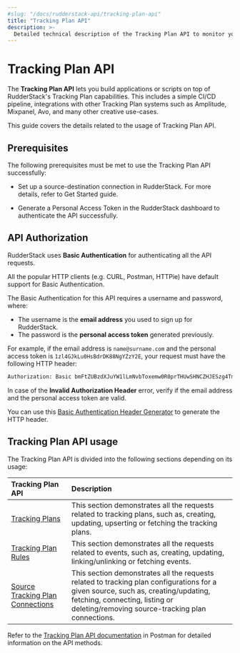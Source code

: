 ```yaml
---
#slug: "/docs/rudderstack-api/tracking-plan-api"
title: "Tracking Plan API"
description: >-
  Detailed technical description of the Tracking Plan API to monitor your event data efficiently.
---
```


# Tracking Plan API

The **Tracking Plan API** lets you build applications or scripts on top of RudderStack's Tracking Plan capabilities. This includes a simple CI/CD pipeline, integrations with other Tracking Plan systems such as Amplitude, Mixpanel, Avo, and many other creative use-cases.

This guide covers the details related to the usage of Tracking Plan API.

## Prerequisites

The following prerequisites must be met to use the Tracking Plan API successfully:

* Set up a source-destination connection in RudderStack. For more details, refer to <Link to="/get-started">Get Started</Link> guide.

* Generate a <Link to="/rudderstack-api/personal-access-tokens">Personal Access Token</Link> in the RudderStack dashboard to authenticate the API successfully.

## API Authorization

RudderStack uses **Basic Authentication** for authenticating all the API requests.

<div class="successBlock">

All the popular HTTP clients \(e.g. CURL, Postman, HTTPie\) have default support for Basic Authentication.
</div>

The Basic Authentication for this API requires a username and password, where:

* The username is the **email address** you used to sign up for RudderStack.
* The password is the **personal access token** generated previously.

For example, if the email address is `name@surname.com` and the personal access token is `1zl4GJkLu0HsBdrDK88NgYZzY2E`, your request must have the following HTTP header:

```bash
Authorization: Basic bmFtZUBzdXJuYW1lLmNvbToxemw0R0prTHUwSHNCZHJESzg4TmdZWnpZMkU=
```

<div class="infoBlock">

  In case of the <strong>Invalid Authorization Header</strong> error, verify if the email address and the personal access token are valid.
</div>

<div class="successBlock">

  You can use this <a href="https://www.blitter.se/utils/basic-authentication-header-generator/">Basic Authentication Header Generator</a> to generate the HTTP header.
</div>


## Tracking Plan API usage

The Tracking Plan API is divided into the following sections depending on its usage: 

| Tracking Plan API | Description       | 
| :------------------ | :------------ | 
| [Tracking Plans](https://documenter.getpostman.com/view/16242548/TzeWFT6D#2a5b999c-b417-4622-ad13-d212e4e211d1)    |    This section demonstrates all the requests related to tracking plans, such as, creating, updating, upserting or fetching the tracking plans. | 
| [Tracking Plan Rules](https://documenter.getpostman.com/view/16242548/TzeWFT6D#dfa3156f-216f-4399-bd5d-c57e077ba406)      |  This section demonstrates all the requests related to events, such as, creating, updating, linking/unlinking or fetching events. | 
| [Source Tracking Plan Connections](https://documenter.getpostman.com/view/16242548/TzeWFT6D#4b74ffd2-de44-43c9-b2a4-2d65e4fb61c9)  | This section demonstrates all the requests related to tracking plan configurations for a given source, such as, creating/updating, fetching, connecting, listing or deleting/removing source-tracking plan connections. | 

Refer to the [Tracking Plan API documentation](https://documenter.getpostman.com/view/16242548/TzeWFT6D#7df289e7-8758-4ec0-a86e-3aa08bd3260e) in Postman for detailed information on the API methods.
